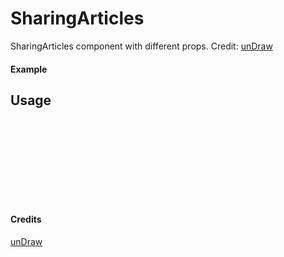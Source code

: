 
<Meta of={SharingArticles} title="unDraw/SharingArticles" />

# SharingArticles

SharingArticles component with different props.
Credit: [unDraw](https://undraw.co/illustrations)

#### Example

<Canvas of={SharingArticles.Primary} />

## Usage

```ts
import { SharingArticles } from "yadl-ui";

const Example = () => {
  return (
      <SharingArticles />
  );
};

export default Example;
```

#### Credits
[unDraw](https://undraw.co/illustrations)

